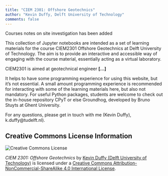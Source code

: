 ```yaml
---
title: "CIEM 2301: Offshore Geotechnics"
author: "Kevin Duffy, Delft University of Technology"
comments: false
---
```


::: {.callout-important title="New release: Monday 25th August"}
Courses notes on site investigation has been added
:::

This collection of Jupyter notebooks are intended as a set of learning materials for the course CIEM2301 Offshore Geotechnics at Delft University of Technology. The aim is to provide an interactive and accessible way of engaging with the course material, essentially acting as a virtual laboratory. 

CIEM2301 is aimed at geotechnical engineer **[...]**

It helps to have some programming experience for using this website, but it's not essential.
A small amount programming experience is recommended for interacting with some of the learning materials here, but also not mandatory. For useful Python packages, students are welcome to check out the in-house repository CPyT or else Groundhog, developed by Bruno Stuyts at Ghent University. 

For any questions, please get in touch with me (Kevin Duffy), k.duffy@tudelft.nl). 


## Creative Commons License Information
![Creative Commons License](https://i.creativecommons.org/l/by-nc-sa/4.0/88x31.png) <nbsp>

*CIEM 2301: Offshore Geotechnics* by [Kevin Duffy (Delft University of Technology)](https://www.tudelft.nl/staff/k.duffy/) is licensed under a [Creative Commons Attribution-NonCommercial-ShareAlike 4.0 International License](http://creativecommons.org/licenses/by-nc-sa/4.0/).
